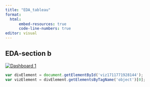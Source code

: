 ```yaml
---
title: "EDA_tableau"
format: 
  html:
      embed-resources: true
      code-line-numbers: true
editor: visual
---
```


## EDA-section b

::: {#viz1711771928144 .tableauPlaceholder style="position: relative"}
<noscript><a href='#'>![Dashboard 1](https://public.tableau.com/static/images/DS/DSAN5300-project-eda/Dashboard1/1_rss.png){alt="Dashboard 1" style="border: none"}</a></noscript>

<object class="tableauViz" style="display:none;">

<param name='host_url' value='https%3A%2F%2Fpublic.tableau.com%2F' /> <param name='embed_code_version' value='3' /> <param name='site_root' value='' /><param name='name' value='DSAN5300-project-eda&#47;Dashboard1' /><param name='tabs' value='no' /><param name='toolbar' value='yes' /><param name='static_image' value='https:&#47;&#47;public.tableau.com&#47;static&#47;images&#47;DS&#47;DSAN5300-project-eda&#47;Dashboard1&#47;1.png' /> <param name='animate_transition' value='yes' /><param name='display_static_image' value='yes' /><param name='display_spinner' value='yes' /><param name='display_overlay' value='yes' /><param name='display_count' value='yes' /><param name='language' value='en-US' />

</object>
:::

```js
var divElement = document.getElementById('viz1711771928144');                    
var vizElement = divElement.getElementsByTagName('object')[0];                    if ( divElement.offsetWidth > 800 ) { vizElement.style.minWidth='920px';vizElement.style.maxWidth='1120px';vizElement.style.width='100%';vizElement.style.minHeight='587px';vizElement.style.maxHeight='687px';vizElement.style.height=(divElement.offsetWidth*0.75)+'px';} else if ( divElement.offsetWidth > 500 ) { vizElement.style.minWidth='920px';vizElement.style.maxWidth='1120px';vizElement.style.width='100%';vizElement.style.minHeight='587px';vizElement.style.maxHeight='687px';vizElement.style.height=(divElement.offsetWidth*0.75)+'px';} else { vizElement.style.width='100%';vizElement.style.height='727px';}                     var scriptElement = document.createElement('script');                    scriptElement.src = 'https://public.tableau.com/javascripts/api/viz_v1.js';                    vizElement.parentNode.insertBefore(scriptElement, vizElement)               
```
